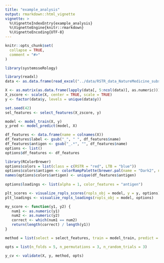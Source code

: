 ```yaml
---
title: "example_analysis"
output: rmarkdown::html_vignette
vignette: >
  %\VignetteIndexEntry{example_analysis}
  %\VignetteEngine{knitr::rmarkdown}
  %\VignetteEncoding{UTF-8}
---
```


```r
knitr::opts_chunk$set(
  collapse = TRUE,
  comment = "#>"
)
```

```r
library(systemsseRology)
```

```r
library(readxl)
data <- as.data.frame(read_excel("../data/RSTR_data_NatureMedicine_subset.xlsx"))

X <- as.matrix(as.data.frame(lapply(data[, 5:ncol(data)], as.numeric)))
X_zscore <- scale(X, center = TRUE, scale = TRUE)
y <- factor(data$y, levels = unique(data$y))
```

```r
set.seed(42)
sel_features <- select_features(X_zscore, y)
```

```r
model <- model_train(X, y)
y_pred <- model_predict(model, X)
```

```r
df_features <- data.frame(name = colnames(X))
df_features$label <- gsub("_", " ", df_features$name)
df_features$antigen <- gsub("_.*", "", df_features$name)
options <- list()
options$df_features <- df_features
```

```r
library(RColorBrewer)
options$colors = list(class = c(RSTR = "red", LTB = "blue"))
options$colors$antigen <- colorRampPalette(brewer.pal(name = "Dark2", n = 8))(length(unique(df_features$antigen)))
names(options$colors$antigen) <- unique(df_features$antigen)
                                  
options$loadings <- list(alpha = 1, color_features = "antigen")

plt_scores <- visualize_ropls_scores(ropls_obj = model, y = y, options)
plt_loadings <- visualize_ropls_loadings(ropls_obj = model, options)
```

```r
my_score <- function(y1, y2) {
   num1 <- as.numeric(y1)
   num2 <- as.numeric(y2)
   correct <- which(num1 == num2)
   return(length(correct) / length(y1))
}

method = list(select = select_features, train = model_train, predict = model_predict, score = my_score)

opts = list(n_folds = 5, n_permutations = 3, n_random_trials = 3)

y_cv <- validate(X, y, method, opts)
```
